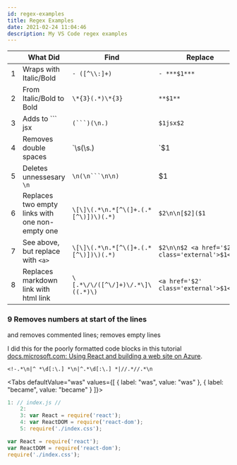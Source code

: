 ```yaml
---
id: regex-examples
title: Regex Examples
date: 2021-02-24 11:04:46
description: My VS Code regex examples
---
```



||What Did|Find|Replace
-|-|-|-
1|Wraps with Italic/Bold|`- ([^\\:]+)`|`- ***$1***`
2|From Italic/Bold to Bold|`\*{3}(.*)\*{3}`|`**$1**`
3|Adds to \`\`\` jsx|`(```)(\n.)`|`$1jsx$2`
4|Removes double spaces|\`\s(\s.)|\`$1
5|Deletes unnessesary `\n`| `\n(\n```\n\n)` | $1
6|Replaces two empty links with one non-empty one|`\[\]\(.*\n.*[^\(]+.(.*[^\)])\)(.*)`| `$2\n\n[$2]($1`
7|See above, but replace with `<a>`|`\[\]\(.*\n.*[^\(]+.(.*[^\)])\)(.*)`|`$2\n\n$2 <a href='$2' class='external'>$1</a>`
8|Replaces markdown link with html link|`\[.*\/\/([^\/]+)\/.*\]\((.*)\)`|`<a href='$2' class='external'>$1</a>`

### 9 Removes numbers at start of the lines

and removes commented lines; removes empty lines

I did this for the poorly formatted code blocks in this tutorial <a href='https://docs.microsoft.com/en-us/archive/blogs/uk_faculty_connection/using-react-and-building-a-web-site-on-azure' class='external'>docs.microsoft.com: Using React and building a web site on Azure</a>.

```shell
<!-.*\n|^ *\d[:\.] *\n|^.*\d[:\.] *|//.*//.*\n
```

<Tabs defaultValue="was" values={[
    { label: "was", value: "was" },
    { label: "became", value: "became" }
]}>
<TabItem value="was">

```jsx
1: // index.js // 
    2:  
    3: var React = require('react'); 
    4: var ReactDOM = require('react-dom'); 
    5: require('./index.css'); 
```

</TabItem>

<TabItem value="became">

```jsx
var React = require('react'); 
var ReactDOM = require('react-dom'); 
require('./index.css'); 
```

</TabItem>
</Tabs>
